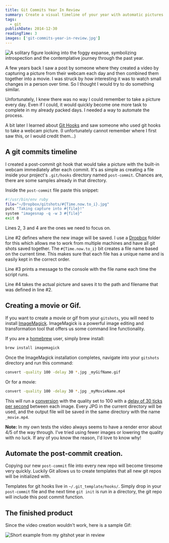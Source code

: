 ```yaml
---
title: Git Commits Year In Review
summary: Create a visual timeline of your year with automatic pictures taken after each commit.
tags:
  - git
publishDate: 2014-12-30
readingTime: 3
images: ['git-commits-year-in-review.jpg']
---
```


![A solitary figure looking into the foggy expanse, symbolizing introspection and the contemplative journey through the past year.](git-commits-year-in-review.jpg)

A few years back I saw a post by someone where they created a video by capturing a picture from their webcam each day
and then combined them together into a movie. I was struck by how interesting it was to watch small changes in a
person over time. So I thought I would try to do something similar.

Unfortunately, I knew there was no way I could remember to take a picture every day. Even if I could, it would
quickly become one more task to complete in my already packed days. I needed a way to automate the process.

A bit later I learned about [Git Hooks][6] and saw someone who used git hooks to take a webcam picture. (I
unfortunately cannot remember where I first saw this, or I would credit them...)

## A git commits timeline

I created a post-commit git hook that would take a picture with the built-in webcam immediately after each commit.
It's as simple as creating a file inside your project's `.git/hooks` directory named `post-commit`. Chances are,
there are some samples already in that directory.

Inside the `post-commit` file paste this snippet:

```bash
#!/usr/bin/env ruby
file="~/Dropbox/gitshots/#{Time.now.to_i}.jpg"
puts "Taking capture into #{file}!"
system "imagesnap -q -w 3 #{file}"
exit 0
```

Lines 2, 3 and 4 are the ones we need to focus on.

Line #2 defines where the new image will be saved. I use a [Dropbox][1] folder for this which allows me to work from
multiple machines and have all git shots saved together. The `#{Time.now.to_i}` bit creates a file name based on the
current time. This makes sure that each file has a unique name and is easily kept in the correct order.

Line #3 prints a message to the console with the file name each time the script runs.

Line #4 takes the actual picture and saves it to the path and filename that was defined in line #2.

## Creating a movie or Gif.

If you want to create a movie or gif from your `gitshots`, you will need to install [ImageMagick][2]. ImageMagick is a
powerful image editing and transformation tool that offers us some command line functionality.

If you are a [homebrew][3] user, simply brew install:

```bash
brew install imagemagick
```

Once the ImageMagick installation completes, navigate into your `gitshots` directory and run this command:

```bash
convert -quality 100 -delay 30 *.jpg _myGifName.gif
```

Or for a movie:

```bash
convert -quality 100 -delay 30 *.jpg _myMovieName.mp4
```

This will run a [conversion][4] with the quality set to 100 with a [delay of 30 ticks per second][5] between each
image. Every JPG in the current directory will be used, and the output file will be saved in the same directory with
the name `_movie.mp4`.

**Note:** In my own tests the video always seems to have a render error about 4/5 of the way through. I've tried
using fewer images or lowering the quality with no luck. If any of you know the reason, I'd love to know why!

## Automate the post-commit creation.

Copying our new `post-commit` file into every new repo will become tiresome very quickly. Luckily Git allows us to
create templates that all new git repos will be initialized with.

Templates for git hooks live in `~/.git_template/hooks/`. Simply drop in your `post-commit` file and the next time
`git init` is run in a directory, the git repo will include this post commit function.

## The finished product

Since the video creation wouldn't work, here is a sample Gif:

![Short example from my gitshot year in review](/images/blog/2014_gitshots.gif)

[1]: https://dropbox.com
[2]: https://www.imagemagick.org
[3]: https://brew.sh/
[4]: https://www.imagemagick.org/script/convert.php
[5]: https://www.imagemagick.org/script/command-line-options.php#delay
[6]: https://git-scm.com/book/en/v2/Customizing-Git-Git-Hooks
